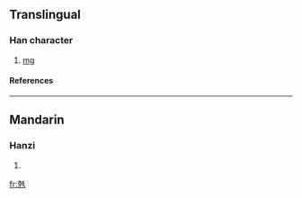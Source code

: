 ==Translingual==
===Han character===
{{Han char|rad=儿|as=09|sn=11|four=|canj=十山竹手山 (JUHQU)}}
# [[mg]]
====References====
{{Han ref|kx=0125.201|dkj=01388|dj=0266.020|hdz=31998.020|uh=515E|ud=20830|bh=A25B|bd=41563}}
----
==Mandarin==
===Hanzi===
{{cmn-hanzi|pin=[[máo]] (mao2)|wg=mao<sup>2</sup>}}
# {{defn|Mandarin}}




[[fr:兞]]
